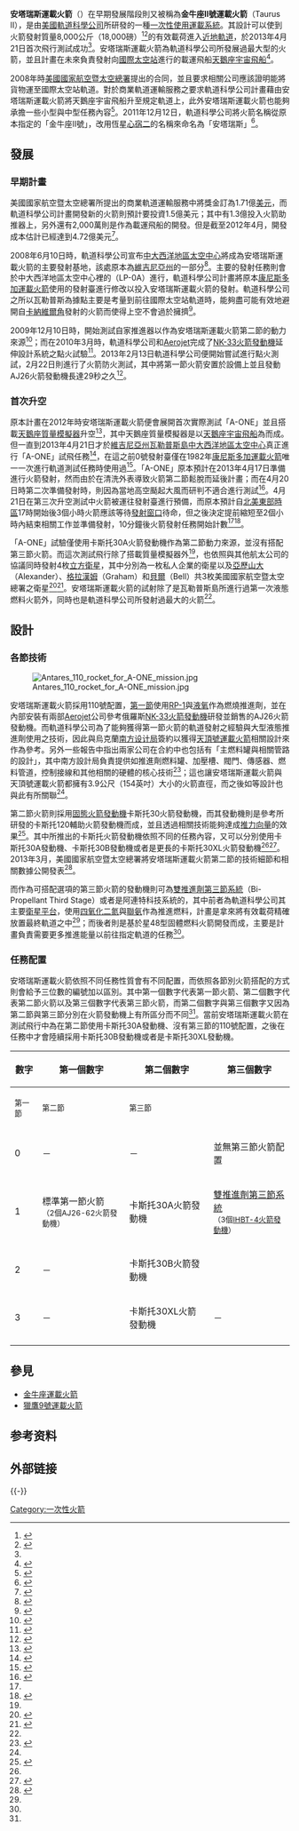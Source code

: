 {{Infobox rocket
|image = Antares A-ONE launch.2.jpg
|imsize = 300
|caption = 軌道科學公司所開發的安塔瑞斯運載火箭於維吉尼亞州中大西洋地區太空中心首次發射升空。
|name = 安塔瑞斯運載火箭
|function = 中型[[一次性使用運載系統|一次性使用運載系統]]
|manufacturer = [[軌道科學公司|軌道科學公司]]
|country-origin = 美國
|place-origin = 
|cpl = 
|cpl-year = 
|alt-cpl = 
|height = 40.5[[公尺|公尺]]（133[[英呎|英呎]]<ref name = "Ed Kyle">{{Cite web |url= http://www.spacelaunchreport.com/taurus2.html |title= Space Launch Report:Antares (Taurus II) |author= Ed Kyle |date= 2013年4月13日 |publisher= Space Launch Report |language= en |accessdate= 2013年4月23日 |quote=  |archive-date= 2012年7月27日 |archive-url= https://www.webcitation.org/69Sb3enla?url=http://www.spacelaunchreport.com/taurus2.html |dead-url= no }}</ref>。）
|diameter = 3.9公尺（12.8英呎<ref name = "Mark Pieczynski">{{Cite web |url= http://www.orbital.com/NewsInfo/Publications/Antares_fact.pdf |title= Antares |author= Mark Pieczynski |date= 2013年4月13日 |publisher= [[軌道科學公司|軌道科學公司]] |language= en |accessdate= 2013年4月23日 |quote=  |archive-date= 2013年6月3日 |archive-url= https://web.archive.org/web/20130603115601/http://www.orbital.com/NewsInfo/Publications/Antares_fact.pdf |dead-url= no }}</ref>）
|mass = 最多240,000[[公斤|公斤]]（530,000[[磅|磅]]<ref name = "Ed Kyle"/>）
|stages = 2節至3節<ref name = "Mark Pieczynski"/>
|capacities =  
  {{Infobox rocket/payload
  |location = [[近地軌道|近地軌道]]
  |kilos = 8,000公斤（18,000磅<ref name = "Mark Pieczynski"/><ref name = "Antares Cygnus NG-16" /><ref name = "Antares rocket" />）
  }}
<!----Associated rockets (選擇性)---->
|family = 
|derivatives =  
|comparable = [[雅典娜系列運載火箭|雅典娜Ⅲ號運載火箭]]<br />[[德尔塔-2运载火箭|三角洲Ⅱ號運載火箭]]
|status = 使用中
|sites = [[中大西洋地區太空中心|中大西洋地區太空中心]]{{Link-en|中大西洋地區太空中心0號發射臺|Mid-Atlantic Regional Spaceport Launch Pad 0|0號發射臺}}
|launches = 12次
|success = 11次
|fail = 1

|partial = 
|other_outcome = 
|first = 2013年4月21日<ref name="軌道科學公司">{{Cite web |url=http://www.orbital.com/Antares-Cygnus/ |title=Cargo Resupply Services |author= |date= |publisher=[[軌道科學公司|軌道科學公司]] |language=en |accessdate=2013年4月23日 |quote= |deadurl=yes |archiveurl=https://web.archive.org/web/20130417064631/http://www.orbital.com/antares-cygnus/ |archivedate=2013年4月17日 }}</ref>
|last = 
|only = 
|payloads = [[天鹅座質量模擬器|天鹅座質量模擬器]]
}}

'''安塔瑞斯運載火箭'''（{{Lang-en|'''Antares'''}}）在早期發展階段則又被稱為'''金牛座Ⅱ號運載火箭'''（Taurus II），是由[[美國|美國]][[軌道科學公司|軌道科學公司]]所研發的一種[[一次性使用運載系統|一次性使用運載系統]]。其設計可以使到火箭發射質量8,000公斤（18,000磅）<ref name = "Antares Cygnus NG-16">{{cite web |author1=航天爱好者网 |title=Antares • Cygnus NG-16• 国际空间站货运补给任务 |url=http://www.spaceflightfans.cn/event/antares-%e2%80%a2-cygnus-ng-15-%e2%80%a2-international-space-station-ng-16-resupply-mission?instance_id=4986 |website=航天爱好者网 |access-date=2021-08-11 |archive-date=2021-08-06 |archive-url=https://web.archive.org/web/20210806182419/http://www.spaceflightfans.cn/event/antares-%e2%80%a2-cygnus-ng-15-%e2%80%a2-international-space-station-ng-16-resupply-mission?instance_id=4986 |dead-url=no }}</ref><ref name = "Antares rocket">{{cite web |author1=英文维基百科 |title=Antares (rocket) |url=https://en.wikipedia.org/wiki/Antares_(rocket) |website=英文维基百科 |access-date=2021-08-11 |archive-date=2021-08-14 |archive-url=https://web.archive.org/web/20210814130355/https://en.wikipedia.org/wiki/Antares_(rocket) |dead-url=no }}</ref>的有效載荷進入[[近地軌道|近地軌道]]，於2013年4月21日首次飛行測試成功<ref name = "軌道科學公司"/>。安塔瑞斯運載火箭為軌道科學公司所發展過最大型的火箭，並且計畫在未來負責發射向[[國際太空站|國際太空站]]進行{{Link-en|商業補給服務|Commercial Resupply Services}}的載運飛船[[天鵝座宇宙飛船|天鵝座宇宙飛船]]<ref>{{Cite web |url= http://it.sohu.com/20130423/n373639963.shtml |title= 美国现第二家商业飞船 将承担空间站补给任务 |author= 史文慧 |date= 2013年4月23日 |publisher= [[搜狐|搜狐]] |language=  |accessdate= 2013年4月24日 |quote=  |archive-date= 2020年9月19日 |archive-url= https://web.archive.org/web/20200919105802/https://it.sohu.com/20130423/n373639963.shtml |dead-url= no }}{{zh-cn}}</ref>。

2008年時[[美國國家航空暨太空總署|美國國家航空暨太空總署]]提出{{Link-en|商業軌道運輸服務|Commercial Orbital Transportation Services}}的合同，並且要求相關公司應該證明能將貨物運至國際太空站軌道。對於商業軌道運輸服務之要求軌道科學公司計畫藉由安塔瑞斯運載火箭將天鵝座宇宙飛船升至規定軌道上，此外安塔瑞斯運載火箭也能夠承擔一些小型與中型任務內容<ref>{{Cite book | author =  | title = 《{{Link-en|Aviation Week & Space Technology|Aviation Week & Space Technology}}》 | location = 美國紐約 | publisher = [[麥格勞-希爾集團|麥格勞-希爾集團]] | date = 2008年2月25日 | pages = 第22頁 | ISBN =  | accessdate = 2013年4月24日 | url =  | language = en | quote =  }}</ref>。2011年12月12日，軌道科學公司將火箭名稱從原本指定的「金牛座Ⅱ號」，改用恆星[[心宿二|心宿二]]的名稱來命名為「安塔瑞斯」<ref>{{Cite web |url= http://www.orbital.com/NewsInfo/release.asp?prid=798 |title= Orbital Selects "Antares" as Permanent Name for New Rocket Created by the Taurus II R&D Program |author= Barron Beneski |date=  |publisher= [[軌道科學公司|軌道科學公司]] |language= en |accessdate= 2013年4月23日 |quote=  |archive-date= 2021年2月27日 |archive-url= https://web.archive.org/web/20210227043505/http://www.northropgrumman.com/ |dead-url= no }}</ref>。

== 發展 ==
=== 早期計畫 ===
美國國家航空暨太空總署所提出的商業軌道運輸服務中將獎金訂為1.71億[[美元|美元]]，而軌道科學公司計畫開發新的火箭則預計要投資1.5億美元；其中有1.3億投入火箭助推器上，另外還有2,000萬則是作為載運飛船的開發。但是截至2012年4月，開發成本估計已經達到4.72億美元<ref>{{Cite web |url= http://www.flightglobal.com/news/articles/orbital-sciences-development-costs-increase-371291/ |title= Orbital Sciences development costs increase |author=  |date= 2012年4月30日 |publisher= {{Link-en|Flightglobal|Flightglobal}} |language= en |accessdate= 2013年4月23日 |quote=  |archive-date= 2021年2月24日 |archive-url= https://web.archive.org/web/20210224204205/https://www.flightglobal.com/space/orbital-sciences-development-costs-increase/105078.article |dead-url= no }}</ref>。

2008年6月10日時，軌道科學公司宣布[[中大西洋地區太空中心|中大西洋地區太空中心]]將成為安塔瑞斯運載火箭的主要發射基地，該處原本為[[維吉尼亞州|維吉尼亞州]]{{Link-en|瓦勒普斯飛行中心|Wallops Flight Facility}}的一部分<ref>{{Cite web |url= http://www.yesvirginia.org/about_us/NewsArticle.aspx?newsid=945 |title= Governor Kaine Announces 125 New Jobs for Virginia |author= Gordon Hickey |date= 2008年6月9日 |publisher= [[維吉尼亞州|維吉尼亞州]] |language= en |accessdate= 2013年4月23日 |quote=  |archive-date= 2013年3月25日 |archive-url= https://web.archive.org/web/20130325161237/http://www.yesvirginia.org/About_Us/NewsArticle.aspx?newsid=945 |dead-url= yes }}</ref>。主要的發射任務則會於中大西洋地區太空中心裡的{{Link-en|中大西洋地區太空中心0號發射臺|Mid-Atlantic Regional Spaceport Launch Pad 0|0號發射臺}}（LP-0A）進行，軌道科學公司計畫將原本[[康尼斯多加運載火箭|康尼斯多加運載火箭]]使用的發射臺進行修改以投入安塔瑞斯運載火箭的發射。軌道科學公司之所以瓦勒普斯為據點主要是考量到前往國際太空站軌道時，能夠盡可能有效地避開自[[卡納維爾角|卡納維爾角]]發射的火箭而使得上空不會過於擁擠<ref>{{Cite web |url= http://hamptonroads.com/2008/02/wallops-big-role-firms-nasa-contract |title= Wallops up for big role with firm's NASA contract |author= Jon W. Glass |date= 2008年2月20日 |publisher= 《{{Link-en|維吉尼亞嚮導報|The Virginian-Pilot}}》 |language= en |accessdate= 2013年4月23日 |quote=  |archive-date= 2021年2月25日 |archive-url= https://web.archive.org/web/20210225200226/http://www.tribpub.com/gdpr/pilotonline.com/ |dead-url= no }}</ref>。

2009年12月10日時，{{Link-en|阿連特科技系統|Alliant Techsystems}}開始測試自家推進器{{Link-en|卡斯托輔助火箭發動機|Castor (rocket stage)}}以作為安塔瑞斯運載火箭第二節的動力來源<ref>{{Cite web |url= http://www.nasa.gov/offices/c3po/home/Castor_30_Test.html |title= Orbital Sciences Successfully Tests Second Stage Rocket Motor |author=  |date= 2009年12月10日 |publisher= [[美國國家航空暨太空總署|美國國家航空暨太空總署]] |language= en |accessdate= 2013年4月23日 |quote=  |archive-date= 2020年9月19日 |archive-url= https://web.archive.org/web/20200919045129/https://www.nasa.gov/offices/c3po/home/Castor_30_Test.html |dead-url= no }}</ref>；而在2010年3月時，軌道科學公司和[[Aerojet|Aerojet]]完成了[[NK-33火箭發動機|NK-33火箭發動機]]延伸設計系統之點火試驗<ref>{{Cite web |url= http://spaceflightnow.com/news/n1003/15nk33/ |title= Aerojet confirms Russian engine is ready for duty |author= Stephen Clark |date= 2010年3月15日 |publisher= Spaceflight Now |language= en |accessdate= 2013年4月23日 |quote=  |archive-date= 2010年3月22日 |archive-url= https://web.archive.org/web/20100322200821/http://www.spaceflightnow.com/news/n1003/15nk33/ |dead-url= no }}</ref>。2013年2月13日軌道科學公司便開始嘗試進行點火測試，2月22日則進行了火箭防火測試，其中將第一節火箭安置於設備上並且發動AJ26火箭發動機長達29秒之久<ref name = "Chris Bergin">{{Cite web |url= http://www.nasaspaceflight.com/2013/02/hot-fire-success-orbitals-antares/ |title= Hot fire success for Orbital’s Antares |author= Chris Bergin |date= 2013年2月22日 |publisher= {{Link-en|NASAspaceflight.com|NASAspaceflight.com}} |language= en |accessdate= 2013年4月23日 |quote=  |archive-date= 2021年2月25日 |archive-url= https://web.archive.org/web/20210225033023/https://www.nasaspaceflight.com/2013/02/hot-fire-success-orbitals-antares/ |dead-url= no }}</ref>。

=== 首次升空 ===
{{Main|天鵝座質量模擬器}}

原本計畫在2012年時安塔瑞斯運載火箭便會展開首次實際測試「A-ONE」並且搭載[[天鵝座質量模擬器|天鵝座質量模擬器]]升空<ref name = "Chris Bergin 1">{{Cite web |url= http://www.nasaspaceflight.com/2013/03/orbitals-antares-debut-a-one-mission-april/ |title= Stars align for Orbital’s Antares – A-One debut set for mid-April |author= Chris Bergin |date= 2013年3月17日 |publisher= {{Link-en|NASAspaceflight.com|NASAspaceflight.com}} |language= en |accessdate= 2013年4月23日 |quote=  |archive-date= 2021年2月26日 |archive-url= https://web.archive.org/web/20210226223645/https://www.nasaspaceflight.com/2013/03/orbitals-antares-debut-a-one-mission-april/ |dead-url= no }}</ref>，其中天鵝座質量模擬器是以[[天鵝座宇宙飛船|天鵝座宇宙飛船]]為{{Link-en|樣板 (航太)|Boilerplate (spaceflight)|樣板}}而成。但一直到2013年4月21日才於[[維吉尼亞州|維吉尼亞州]][[瓦勒普斯島|瓦勒普斯島]][[中大西洋地區太空中心|中大西洋地區太空中心]]{{Link-en|中大西洋地區太空中心0號發射臺|Mid-Atlantic Regional Spaceport Launch Pad 0|0號發射臺}}真正進行「A-ONE」試飛任務<ref>{{Cite web |url= http://www.spaceflightnow.com/antares/demo/130421launch/#.UXjNTbX7C9E |title= Antares test launch paves new highway to space station |author= Stephen Clark |date= 2013年4月21日 |publisher= Spaceflight Now |language= en |accessdate= 2013年4月23日 |quote=  |archive-date= 2020年12月23日 |archive-url= https://web.archive.org/web/20201223143209/https://spaceflightnow.com/antares/demo/130421launch/#.UXjNTbX7C9E |dead-url= no }}</ref>，在這之前0號發射臺僅在1982年[[康尼斯多加運載火箭|康尼斯多加運載火箭]]唯一一次進行軌道測試任務時使用過<ref name = "William Graham">{{Cite web |url= http://www.nasaspaceflight.com/2013/04/orbital-antares-debut-launch-attempt/ |title= Antares conducts a flawless maiden launch |author= William Graham |date= 2013年4月21日 |publisher= {{Link-en|NASAspaceflight.com|NASAspaceflight.com}} |language= en |accessdate= 2013年4月23日 |quote=  |archive-date= 2020年11月12日 |archive-url= https://web.archive.org/web/20201112013954/https://www.nasaspaceflight.com/2013/04/orbital-antares-debut-launch-attempt/ |dead-url= no }}</ref>。「A-ONE」原本預計在2013年4月17日準備進行火箭發射，然而由於在清洗外表導致火箭第二節鬆脫而延後計畫；而在4月20日時第二次準備發射時，則因為當地高空颳起大風而研判不適合進行測試<ref>{{Cite web |url= http://www.washingtonpost.com/local/wind-postpones-rocket-launch-at-wallops-flight-facility/2013/04/20/8d2c9f6c-aa15-11e2-a8e2-5b98cb59187f_story.html |title= Wind postpones rocket launch at Wallops Flight Facility |author= Martin Weil |date= 2013年4月21日 |publisher= 《[[華盛頓郵報|華盛頓郵報]]》 |language= en |accessdate= 2013年4月23日 |quote=  |archive-date= 2019年12月5日 |archive-url= https://web.archive.org/web/20191205110200/https://www.washingtonpost.com/local/wind-postpones-rocket-launch-at-wallops-flight-facility/2013/04/20/8d2c9f6c-aa15-11e2-a8e2-5b98cb59187f_story.html |dead-url= no }}</ref>。4月21日在第三次升空測試中火箭被運往發射臺進行預備，而原本預計自[[北美東部時區|北美東部時區]]17時開始後3個小時火箭應該等待[[發射窗口|發射窗口]]待命，但之後決定提前縮短至2個小時內結束相關工作並準備發射，10分鐘後火箭發射任務開始計數<ref name = "William Graham"/><ref>{{Cite web |url= http://www.bbc.co.uk/news/science-environment-22193330 |title= Orbital's Antares rocket makes test flight |author= Jonathan Amos |date= 2013年4月22日 |publisher= [[英國廣播公司|英國廣播公司]] |language= en |accessdate= 2013年4月23日 |quote=  |archive-date= 2017年8月20日 |archive-url= https://web.archive.org/web/20170820000822/http://www.bbc.co.uk/news/science-environment-22193330 |dead-url= no }}</ref>。

「A-ONE」試驗僅使用卡斯托30A火箭發動機作為第二節動力來源，並沒有搭配第三節火箭。而這次測試飛行除了搭載質量模擬器外<ref name = "Chris Bergin"/>，也依照與其他航太公司的協議同時發射4枚[[立方衛星|立方衛星]]，其中分別為一枚私人企業的衛星以及[[亞歷山大_(衛星)|亞歷山大]]（Alexander）、[[格拉漢姆_(衛星)|格拉漢姆]]（Graham）和[[貝爾_(衛星)|貝爾]]（Bell）共3枚美國國家航空暨太空總署之衛星<ref>{{Cite web |url= http://space.skyrocket.de/doc_sdat/phonesat-v2.htm |title= PhoneSat v2 |author= Gunter Krebs |date= 2013年4月22日 |publisher= Gunter's Space Page |language= en |accessdate= 2013年4月23日 |quote=  |archive-date= 2021年3月8日 |archive-url= https://web.archive.org/web/20210308040450/https://space.skyrocket.de/doc_sdat/phonesat-v2.htm |dead-url= no }}</ref><ref>{{Cite web |url= http://space.skyrocket.de/doc_sdat/phonesat-v1.htm |title= PhoneSat v1 |author= Gunter Krebs |date= 2013年4月22日 |publisher= Gunter's Space Page |language= en |accessdate= 2013年4月23日 |quote=  |archive-date= 2020年9月19日 |archive-url= https://web.archive.org/web/20200919132436/https://space.skyrocket.de/doc_sdat/phonesat-v1.htm |dead-url= no }}</ref>。安塔瑞斯運載火箭的試射除了是瓦勒普斯島所進行過第一次液態燃料火箭外，同時也是軌道科學公司所發射過最大的火箭<ref name = "Chris Bergin 1"/>。

== 設計 ==
=== 各節技術 ===
[[File:Antares_110_rocket_for_A-ONE_mission.jpg|thumb]]

安塔瑞斯運載火箭採用110號配置，[[多節火箭|第一節]]使用[[RP-1|RP-1]]與[[液氧|液氧]]作為燃燒推進劑，並在內部安裝有兩部[[Aerojet|Aerojet]]公司參考俄羅斯[[NK-33火箭發動機|NK-33火箭發動機]]研發並銷售的AJ26火箭發動機。而軌道科學公司為了能夠獲得第一節火箭的軌道發射之經驗與大型液態推進劑使用之技術，因此與烏克蘭[[南方设计局|南方设计局]]簽約以獲得[[天頂號運載火箭|天頂號運載火箭]]相關設計來作為參考。另外一些報告中指出兩家公司在合約中也包括有「主燃料罐與相關管路的設計」，其中南方設計局負責提供如推進劑燃料罐、加壓槽、閥門、傳感器、燃料管道，控制接線和其他相關的硬體的核心技術<ref>{{Cite book | author =  | title = Antares User's Guide, Rev. 1.2 | location = 美國杜勒斯 | publisher = [[軌道科學公司|軌道科學公司]] | date = 2009年12月 | pages =  | ISBN =  | accessdate = 2013年4月23日 | url =  | language = en | quote =  }}</ref>；這也讓安塔瑞斯運載火箭與天頂號運載火箭都擁有3.9公尺（154英吋）大小的火箭直徑，而之後如{{Link-en|籌載護罩|Payload fairing}}等設計也與此有所關聯<ref name = "Mark Pieczynski"/>。

第二節火箭則採用[[固態火箭發動機|固態火箭發動機]]卡斯托30火箭發動機，而其發動機則是參考{{Link-en|阿連特科技系統|Alliant Techsystems}}所研發的卡斯托120輔助火箭發動機而成，並且透過相關技術能夠達成[[推力向量|推力向量]]的效果<ref name = "軌道科學公司 1">{{Cite web |url= http://www.orbital.com/NewsInfo/Publications/Antares_Brochure.pdf |title= Antares™ Medium-Class Launch Vehicle |author= Gunter Krebs |date= 2011年12月 |publisher= [[軌道科學公司|軌道科學公司]] |language= en |accessdate= 2013年4月23日 |quote=  |archive-date= 2014年2月9日 |archive-url= https://web.archive.org/web/20140209070336/http://www.orbital.com/NewsInfo/Publications/Antares_Brochure.pdf |dead-url= no }}</ref>。其中所推出的卡斯托火箭發動機依照不同的任務內容，又可以分別使用卡斯托30A發動機、卡斯托30B發動機或者是更長的卡斯托30XL火箭發動機<ref name = "軌道科學公司 1"/><ref name = "Chris Bergin 2">{{Cite web |url= http://www.nasaspaceflight.com/2012/02/orbital-upbeat-ahead-of-antares-debut/ |title= Space industry giants Orbital upbeat ahead of Antares debut |author= Chris Bergin |date= 2012年2月22日 |publisher= {{Link-en|NASAspaceflight.com|NASAspaceflight.com}} |language= en |accessdate= 2013年4月23日 |quote=  |archive-date= 2013年5月18日 |archive-url= https://web.archive.org/web/20130518140935/http://www.nasaspaceflight.com/2012/02/orbital-upbeat-ahead-of-antares-debut/ |dead-url= no }}</ref>。2013年3月，美國國家航空暨太空總署將安塔瑞斯運載火箭第二節的技術細節和相關數據公開發表<ref>{{Cite web |url= http://www.nasaspaceflight.com/2013/03/castor-30xl-prepares-static-fire-antares-boost/ |title= CASTOR 30XL prepares for static fire ahead of providing Antares boost |author= Chris Bergin |date= 2013年3月5日 |publisher= {{Link-en|NASAspaceflight.com|NASAspaceflight.com}} |language= en |accessdate= 2013年4月23日 |quote=  |archive-date= 2016年9月27日 |archive-url= https://web.archive.org/web/20160927043016/https://www.nasaspaceflight.com/2013/03/castor-30xl-prepares-static-fire-antares-boost/ |dead-url= no }}</ref>。

而作為可搭配選項的第三節火箭的發動機則可為[[雙推進劑第三節系統|雙推進劑第三節系統]]（Bi-Propellant Third Stage）或者是阿連特科技系統的{{Link-en|星48型固體燃料火箭|Star 48|星48BV型固體燃料火箭}}，其中前者為軌道科學公司其主要[[衛星平台|衛星平台]]，使用[[四氧化二氮|四氧化二氮]]與[[聯氨|聯氨]]作為推進燃料，計畫是拿來將有效載荷精確放置最終軌道之中<ref name = "Mark Pieczynski"/>；而後者則是基於星48型固體燃料火箭開發而成，主要是計畫負責需要更多推進能量以前往指定軌道的任務<ref name = "Mark Pieczynski"/>。

=== 任務配置 ===
安塔瑞斯運載火箭依照不同任務性質會有不同配置，而依照各節別火箭搭配的方式則會給予三位數的編號加以區別。其中第一個數字代表第一節火箭、第二個數字代表第二節火箭以及第三個數字代表第三節火箭，而第二個數字與第三個數字又因為第二節與第三節分別在火箭發動機上有所區分而不同<ref name = "Chris Bergin 2"/>。當前安塔瑞斯運載火箭在測試飛行中為在第二節使用卡斯托30A發動機、沒有第三節的110號配置，之後在任務中才會陸續採用卡斯托30B發動機或者是卡斯托30XL發動機。

{| class = "wikitable"
|- 
! rowspan = 2 | 數字
! 第一個數字
! 第二個數字
! 第三個數字
|-
!<small>第一節</small>
!<small>第二節</small>
!<small>第三節</small>
|-
! 0
| －
| －
| 並無第三節火箭配置
|-
! 1
| 標準第一節火箭<br /><small>（2個AJ26-62火箭發動機）</small>
| 卡斯托30A火箭發動機
| [[雙推進劑第三節系統|雙推進劑第三節系統]]<br /><small>（3個[[IH|IH]][[BT-4火箭發動機|BT-4火箭發動機]]）</small>
|-
! 2
| －
| 卡斯托30B火箭發動機
| {{Link-en|星48型固體燃料火箭|Star 48|星48BV型固體燃料火箭}}
|-
! 3
| －
| 卡斯托30XL火箭發動機
| －
|-
|}

== 參見 ==
* [[金牛座運載火箭|金牛座運載火箭]]
* [[獵鷹9號運載火箭|獵鷹9號運載火箭]]

== 参考资料 ==
{{Reflist|2}}

== 外部链接 ==
{{Commonscat|Antares (rocket)}}

{{-}}
{{ELVs}}

[[Category:一次性火箭|Category:一次性火箭]]